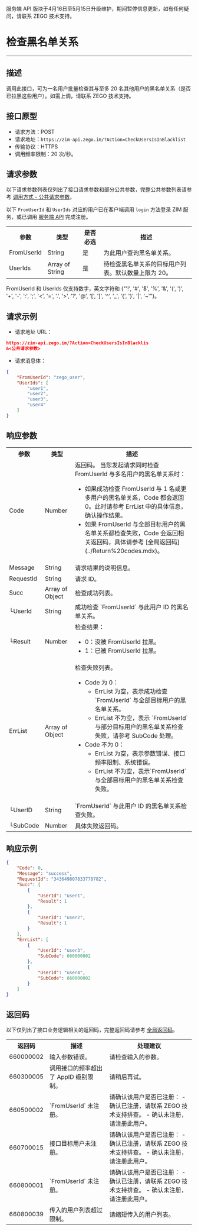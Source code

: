 <Warning title="警告">服务端 API 版块于4月16日至5月15日升级维护，期间暂停信息更新，如有任何疑问，请联系 ZEGO 技术支持。</Warning>
# 检查黑名单关系

- - -

## 描述

调用此接口，可为一名用户批量检查其与至多 20 名其他用户的黑名单关系（是否已拉黑这些用户）。如需上调，请联系 ZEGO 技术支持。

## 接口原型

- 请求方法：POST
- 请求地址：`https://zim-api.zego.im/?Action=CheckUsersIsInBlacklist`
- 传输协议：HTTPS
- 调用频率限制：20 次/秒。


## 请求参数

以下请求参数列表仅列出了接口请求参数和部分公共参数，完整公共参数列表请参考 [调用方式 - 公共请求参数](../Accessing%20Server%20APIs.mdx#2-公共参数)。

<Note title="说明">

以下 `FromUserId` 和 `UserIds` 对应的用户已在客户端调用 `login` 方法登录 ZIM 服务，或已调用 [服务端 API](./Batch%20register%20users.mdx) 完成注册。
</Note>

<table>
<tbody><tr data-row-level="1">
<th>参数</th>
<th>类型</th>
<th>是否必选</th>
<th>描述</th>
</tr>
<tr data-row-level="3">
<td>FromUserId</td>
<td>String</td>
<td>是</td>
<td>为此用户查询黑名单关系。</td>
</tr>
<tr data-row-level="4">
<td>UserIds</td>
<td>Array of String</td>
<td>是</td>
<td>待检查黑名单关系的目标用户列表。默认数量上限为 20。</td>
</tr>
</tbody></table>

<Note title="说明">

FromUserId 和 UserIds 仅支持数字，英文字符和 {"'!', '#', '$', '%', '&', '(', ')', '+', '-', ':', ';', '<', '=', '.', '>', '?', '@', '[', ']', '^', '_', '{', '}', '|', '~'"}。
</Note>

## 请求示例

- 请求地址 URL：

```json
https://zim-api.zego.im/?Action=CheckUsersIsInBlacklis
&<公共请求参数>
```

- 请求消息体：

```json
{
    "FromUserId": "zego_user",
    "UserIds": [
        "user1",
        "user2",
        "user3",
        "user4"
    ]
}
```

## 响应参数

<table class="collapsible-table" >
<tbody><tr data-row-level="1">
<th>参数</th>
<th>类型</th>
<th>描述</th>
</tr>
<tr data-row-level="2">
<td>Code</td>
<td>Number</td>
<td>返回码。
<Note title="说明">当您发起请求同时检查 FromUserId 与多名用户的黑名单关系时：<ul><li>如果成功检查 FromUserId 与 1 名或更多用户的黑名单关系，Code 都会返回 0。此时请参考 ErrList 中的具体信息，确认操作结果。</li><li>如果 FromUserId 与全部目标用户的黑名单关系都检查失败，Code 会返回相关返回码，具体请参考 [全局返回码](../Return%20codes.mdx)。</li></ul></Note></td>
</tr>
<tr data-row-level="3">
<td>Message</td>
<td>String</td>
<td>请求结果的说明信息。</td>
</tr>
<tr data-row-level="4">
<td>RequestId</td>
<td>String</td>
<td>请求 ID。</td>
</tr>
<tr data-row-level="5" data-row-child="true">
<td>Succ</td>
<td>Array of Object</td>
<td>检查成功列表。</td>
</tr>
<tr data-row-level="5-1">
<td>└UserId</td>
<td>String</td>
<td>成功检查 `FromUserId` 与此用户 ID 的黑名单关系。</td>
</tr>
<tr data-row-level="5-2">
<td>└Result</td>
<td>Number</td>
<td>检查结果：<ul><li>0：没被 FromUserId 拉黑。</li><li>1：已被 FromUserId 拉黑。</li></ul></td>
</tr>
<tr data-row-level="6" data-row-child="true">
<td>ErrList</td>
<td>Array of Object</td>
<td>
检查失败列表。
<ul>
<li>
Code 为 0：
<ul><li>ErrList 为空，表示成功检查 `FromUserId` 与全部目标用户的黑名单关系。</li><li>ErrList 不为空，表示 `FromUserId` 与部分目标用户的黑名单关系检查失败，请参考 SubCode 处理。</li></ul>
</li>
<li>
Code 不为 0：
<ul><li>ErrList 为空，表示参数错误、接口频率限制、系统错误。</li><li>ErrList 不为空，表示`FromUserId` 与全部目标用户的黑名单关系检查失败。</li></ul>
</li>
</ul></td>
</tr>
<tr data-row-level="6-3">
<td>└UserID</td>
<td>String</td>
<td>`FromUserId` 与此用户 ID 的黑名单关系检查失败。</td>
</tr>
<tr data-row-level="6-5">
<td>└SubCode</td>
<td>Number</td>
<td>具体失败返回码。</td>
</tr>
</tbody></table>


## 响应示例

```json
{
    "Code": 0,
    "Message": "success",
    "RequestId": "343649807833778782",
    "Succ": [
        {
            "UserId": "user1",
            "Result": 1
        },
        {
            "UserId": "user2",
            "Result": 1
        }
    ],
    "ErrList": [
        {
            "UserId": "user3",
            "SubCode": 660000002
        },
        {
            "UserId": "user4",
            "SubCode": 660000002
        }
    ]
}
```


## 返回码

以下仅列出了接口业务逻辑相关的返回码，完整返回码请参考 [全局返回码](../Return%20codes.mdx)。

<table>
<tbody><tr>
<th>返回码</th>
<th>描述</th>
<th>处理建议</th>
</tr>
<tr>
<td>660000002</td>
<td>输入参数错误。</td>
<td>请检查输入的参数。</td>
</tr>
<tr>
<td>660300005</td>
<td>调用接口的频率超出了 AppID 级别限制。</td>
<td>请稍后再试。</td>
</tr>
<tr>
<td>660500002</td>
<td>`FromUserId` 未注册。</td>
<td>
请确认该用户是否已注册：
- 确认已注册，请联系 ZEGO 技术支持排查。
- 确认未注册，请注册此用户。
</td>
</tr>
<tr>
<td>660700015</td>
<td>接口目标用户未注册。</td>
<td>
请确认该用户是否已注册：
- 确认已注册，请联系 ZEGO 技术支持排查。
- 确认未注册，请注册此用户。
</td>
</tr>
<tr>
<td>660800001</td>
<td>`FromUserId` 未注册。</td>
<td>
请确认该用户是否已注册：
- 确认已注册，请联系 ZEGO 技术支持排查。
- 确认未注册，请注册此用户。
</td>
</tr>
<tr>
<td>660800039</td>
<td>传入的用户列表超过限制。</td>
<td>请缩短传入的用户列表。</td>
</tr>
</tbody></table>
